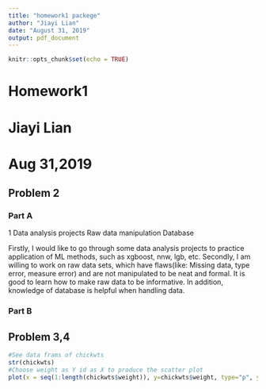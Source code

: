 ```yaml
---
title: "homework1 packege"
author: "Jiayi Lian"
date: "August 31, 2019"
output: pdf_document
---
```


```r
knitr::opts_chunk$set(echo = TRUE)
```

# Homework1

# Jiayi Lian

# Aug 31,2019

## Problem 2

### Part A

1 Data analysis projects\newline
2 Raw data manipulation\newline
3 Database\newline

Firstly, I would like to go through some data analysis projects to practice application of ML methods, such as xgboost, nnw, lgb, etc. Secondly, I am willing to work on raw data sets, which have flaws(like: Missing data, type error, measure error) and are not manipulated to be neat and formal. It is good to learn how to make raw data to be informative. In addition, knowledge of database is helpful when handling data.

### Part B

\begin{center}
Noraml distribution:
\begin{equation}
  f(x| \mu, \sigma^{2}) = \frac{1} {\sqrt{2\pi}\sigma}e^{\frac{-(x-\mu)^{2}}{2\sigma^{2}}}
\end{equation}

T distribution:
\begin{equation}
  f(x| \nu) = \frac{\Gamma(\frac{\nu+1}{2})} {\Gamma(\frac{\nu}{2})}\frac{1}{\sqrt{\nu\pi}}\frac{1}{(1+(\frac{x^{2}}{\nu}))^{(\frac{(\nu+1)}{2})}}
\end{equation}

Cauchy distribution:
\begin{equation}
  f(x|\theta,\sigma) = \frac{1}{\pi\sigma}\frac{1}{1+(\frac{x-\theta}{\sigma})^{2}}
\end{equation}
\end{center}

## Problem 3,4

```r
#See data frams of chickwts
str(chickwts)
#Choose weight as Y id as X to produce the scatter plot
plot(x = seq(1:length(chickwts$weight)), y=chickwts$weight, type="p", ylab = "Weight", xlab = "id", main = "Chicken's weight")
```


